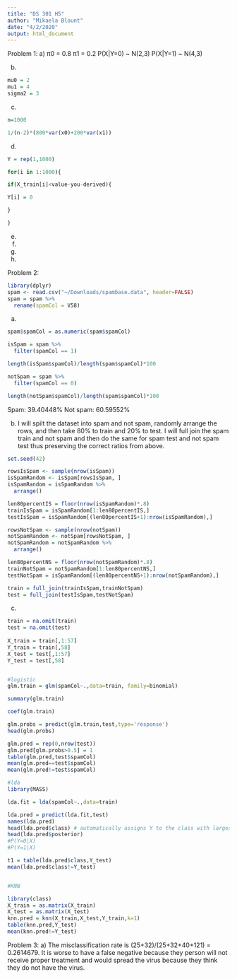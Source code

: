 ```yaml
---
title: "DS 301 H5"
author: "Mikaela Blount"
date: "4/2/2020"
output: html_document
---
```


Problem 1:
a)
π0 = 0.8
π1 = 0.2
P(X|Y=0) ~ N(2,3)
P(X|Y=1) ~ N(4,3)

b)
```r
mu0 = 2
mu1 = 4
sigma2 = 3


```


c)
```r
n=1000

1/(n-2)*(800*var(x0)+200*var(x1))
```


d)
```r
Y = rep(1,1000)

for(i in 1:1000){

if(X_train[i]<value-you-derived){

Y[i] = 0

}

}
```



e)


f)




g)





h)



Problem 2:
```r
library(dplyr)
spam <- read.csv("~/Downloads/spambase.data", header=FALSE)
spam = spam %>%
  rename(spamCol = V58)
```

a)
```r
spam$spamCol = as.numeric(spam$spamCol)

isSpam = spam %>%
  filter(spamCol == 1)

length(isSpam$spamCol)/length(spam$spamCol)*100

notSpam = spam %>%
  filter(spamCol == 0)

length(notSpam$spamCol)/length(spam$spamCol)*100
```
Spam: 39.40448%
Not spam: 60.59552%

b) I will spilt the dataset into spam and not spam, randomly arrange the rows, and then take 80% to train and 20% to test. I will full join the spam train and not spam and then do the same for spam test and not spam test thus preserving the correct ratios from above.
```r
set.seed(42)

rowsIsSpam <- sample(nrow(isSpam))
isSpamRandom <- isSpam[rowsIsSpam, ]
isSpamRandom = isSpamRandom %>%
  arrange()

len80percentIS = floor(nrow(isSpamRandom)*.8)
trainIsSpam = isSpamRandom[1:len80percentIS,]
testIsSpam = isSpamRandom[(len80percentIS+1):nrow(isSpamRandom),]

rowsNotSpam <- sample(nrow(notSpam))
notSpamRandom <- notSpam[rowsNotSpam, ]
notSpamRandom = notSpamRandom %>%
  arrange()

len80percentNS = floor(nrow(notSpamRandom)*.8)
trainNotSpam = notSpamRandom[1:len80percentNS,]
testNotSpam = isSpamRandom[(len80percentNS+1):nrow(notSpamRandom),]

train = full_join(trainIsSpam,trainNotSpam)
test = full_join(testIsSpam,testNotSpam)
```

c)
```r
train = na.omit(train)
test = na.omit(test)
  
X_train = train[,1:57]
Y_train = train[,58]
X_test = test[,1:57]
Y_test = test[,58]


#logistic
glm.train = glm(spamCol~.,data=train, family=binomial)

summary(glm.train)

coef(glm.train)

glm.probs = predict(glm.train,test,type='response')
head(glm.probs)

glm.pred = rep(0,nrow(test))
glm.pred[glm.probs>0.5] = 1 
table(glm.pred,test$spamCol)
mean(glm.pred==test$spamCol)
mean(glm.pred!=test$spamCol)

#lda
library(MASS)

lda.fit = lda(spamCol~.,data=train)

lda.pred = predict(lda.fit,test)
names(lda.pred)
head(lda.pred$class) # automatically assigns Y to the class with largest probability 
head(lda.pred$posterior)
#P(Y=0|X)
#P(Y=1|X)

t1 = table(lda.pred$class,Y_test)
mean(lda.pred$class!=Y_test)


#KNN

library(class)
X_train = as.matrix(X_train)
X_test = as.matrix(X_test)
knn.pred = knn(X_train,X_test,Y_train,k=1) 
table(knn.pred,Y_test)
mean(knn.pred!=Y_test) 

```



Problem 3:
a) The misclassification rate is (25+32)/(25+32+40+121) = 0.2614679. It is worse to have a false negative because they person will not receive proper treatment and would spread the virus because they think they do not have the virus.

